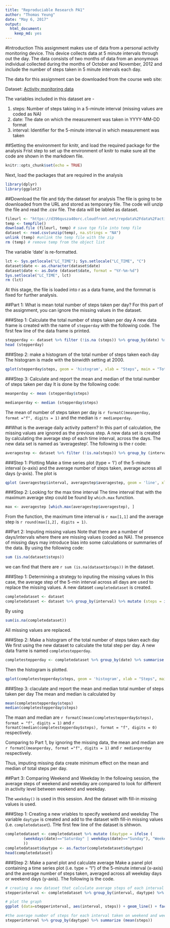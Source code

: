 ```yaml
---
title: "Reproduciable Research PA1"
author: "Thomas Yeung"
date: "May 6, 2017"
output: 
  html_document: 
    keep_md: yes
---
```



#Introduction
This assignment makes use of data from a personal activity monitoring device. This device collects data at 5 minute intervals through out the day. The data consists of two months of data from an anonymous individual collected during the months of October and November, 2012 and include the number of steps taken in 5 minute intervals each day.

The data for this assignment can be downloaded from the course web site:

Dataset: [Activity monitoring data](https://d396qusza40orc.cloudfront.net/repdata%2Fdata%2Factivity.zip)

The variables included in this dataset are - 

1. steps: Number of steps taking in a 5-minute interval (missing values are coded as NA)
2. date: The date on which the measurement was taken in YYYY-MM-DD format
3. interval: Identifier for the 5-minute interval in which measurement was taken

##Setting the environment for knitr, and load the required package for the analysis
Frist step to set up the environment of knitr to make sure all the code are shown in the markdown file. 

```r
knitr::opts_chunk$set(echo = TRUE)
```

Next, load the packages that are required in the analysis
```r
library(dplyr)
library(ggplot2)
```

##Download the file and tidy the dataset for analysis
The file is going to be downloaded from the URL and stored as temporary file. The code will unzip the file and read the .csv file. The data will be labled as dataset. 

```r
fileurl <- "https://d396qusza40orc.cloudfront.net/repdata%2Fdata%2Factivity.zip"
temp <- tempfile()
download.file (fileurl, temp) # save tge file into temp file
dataset <- read.csv(unzip(temp), na.strings = "NA")
unlink (temp) #unlink the temp file with the zip
rm (temp) # remove temp from the object list
```

The variable 'date' is re-formatted. 
```r
lct <- Sys.getlocale("LC_TIME"); Sys.setlocale("LC_TIME", "C")
dataset$date <- as.character(dataset$date)
dataset$date <- as.Date (dataset$date, format = "%Y-%m-%d")
Sys.setlocale("LC_TIME", lct)
rm (lct)
```

At this stage, the file is loaded into r as a data frame, and the formmat is fixed for further analysis. 

##Part 1: What is mean total number of steps taken per day?
For this part of the assignment, you can ignore the missing values in the dataset.

###Step 1: Calculate the total number of steps taken per day
A new data frame is created with the name of `stepperday` with the following code. The first few line of the data frame is printed. 

```r
stepperday <- dataset %>% filter (!is.na (steps)) %>% group_by(date) %>% summarize (steps = sum(steps))
head (stepperday)
```

###Step 2: make a histogram of the total number of steps taken each day
The histogram is made with the binwidth setting at 2000. 

```r
qplot(stepperday$steps, geom = 'histogram', xlab = "Steps", main = "Total number of steps taken each day", binwidth = 2000)
```

###Step 3: Calculate and report the mean and median of the total number of steps taken per day
It is done by the following code:
```r
meanperday <- mean (stepperday$steps)
```
```r
medianperday <- median (stepperday$steps)
```

The mean of number of steps taken per day is `r formatC(meanperday, format ="f", digits = 1)` and the median is `r medianperday`. 

##What is the average daily activity pattern?
In this part of calculation, the missing values are ignored as the previous step. A new data set is created by calculating the average step of each time interval, across the days. The new data set is named as 'averagestep'. The following is the r code:

```r
averagestep <- dataset %>% filter (!is.na(steps)) %>% group_by (interval) %>% summarize (averagestep = mean(steps))
```

###Step 1: Plotting
Make a time series plot (type = 'l') of the 5-minute interval (x-axis) and the average number of steps taken, average across all days (y-axis). The plot is

```r
qplot (averagestep$interval, averagestep$averagestep, geom = 'line', xlab = "Time interval", ylab = "Average Step", main = "Average number of steps taken in time of the day")
```

###Step 2: Looking for the max time interval
The time interval that with the maximum average step could be found by `which.max` function. 

```r
max <- averagestep [which.max(averagestep$averagestep), ]
```

From the function, the maximum time interval is `r max[1,1]` and the average step is `r round(max[1,2], digits = 1)`.

##Part 2: Imputing missing values
Note that there are a number of days/intervals where there are missing values (coded as NA). The presence of missing days may introduce bias into some calculations or summaries of the data. By using the following code: 

```r
sum (is.na(dataset$steps))
```
we can find that there are `r sum (is.na(dataset$steps))` in the dataset. 

###Step 1: Determining a strategy to inputing the missing values
In this case, the average step of the 5-min interval across all days are used to replace the missing values. A new dataset `completedataset` is created. 

```r
completedataset <- dataset
completedataset <- dataset %>% group_by(interval) %>% mutate (steps = ifelse(is.na(steps),mean(steps, na.rm = TRUE), steps))
```

By using
```r
sum(is.na(completedataset))
```

All missing values are replaced. 

###Step 2: Make a histogram of the total number of steps taken each day
We first using the new dataset to calculate the total step per day. A new data frame is named `completestepperday`. 
```r
completestepperday <- completedataset %>% group_by(date) %>% summarise (steps = sum(steps))
```

Then the histogram is plotted. 
```r
qplot(completestepperday$steps, geom = 'histogram', xlab = "Steps", main = "Total number of steps taken each day (missing data replaced)", binwidth = 2000)
```

###Step 3: claculate and report the mean and median total number of steps taken per day
The mean and median is calculated by
```r
mean(completestepperday$steps)
median(completestepperday$steps)
```

The maan and median are `r formatC(mean(completestepperday$steps), format = "f", digits = 1)` and `r formatC(median(completestepperday$steps), format = "f", digits = 0)` respectively. 

Comparing to Part 1, by ignoring the missing data, the mean and median are `r formatC(meanperday, format ="f", digits = 1)` and `r medianperday` respectively. 

Thus, imputing missing data create minimum effect on the mean and median of total steps per day. 

##Part 3: Comparing Weekend and Weekday
In the following session, the average steps of weekend and weekday are compared to look for different in activity level between weekend and weekday. 

The `weekday()` is used in this session. And the dataset with fill-in missing values is used. 

###Step 1: Creating a new vriables to specify weekend and weekday
The variable `daytype` is created and add to the dataset with fill-in missing values (i.e. `completedataset`). THe first few line of the dataset is shhwon. 

```r
completedataset <- completedataset %>% mutate (daytype = ifelse (
        (weekdays(date)=="Saturday" | weekdays(date)=="Sunday"), "Weekend", "Weekday"
        ))
completedataset$daytype <- as.factor(completedataset$daytype)
head(completedataset)
```


###Step 2: Make a panel plot and calculate average 
Make a panel plot containing a time series plot (i.e. type = "l") of the 5-minute interval (x-axis) and the average number of steps taken, averaged across all weekday days or weekend days (y-axis). The following is the code.

```r
# creating a new dataset that calculate average steps of each interval of weekday and weekend
stepperinterval <- completedataset %>% group_by(interval, daytype) %>% summarize (steps = mean(steps))

# plot the graph
ggplot (data=stepperinterval, aes(interval, steps)) + geom_line() + facet_grid(daytype~.)

#the average number of steps for each interval taken on weekend and weekday is calculated and compared
stepperinterval %>% group_by(daytype) %>% summarize (mean(steps))
```











